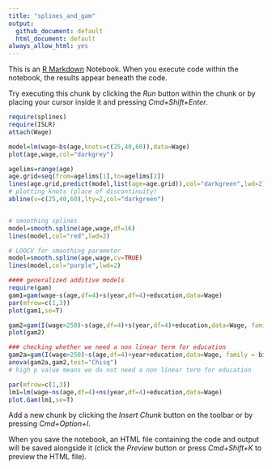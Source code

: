 ```yaml
---
title: "splines_and_gam"
output:
  github_document: default
  html_document: default
always_allow_html: yes
---
```


This is an [R Markdown](http://rmarkdown.rstudio.com) Notebook. When you execute code within the notebook, the results appear beneath the code. 

Try executing this chunk by clicking the *Run* button within the chunk or by placing your cursor inside it and pressing *Cmd+Shift+Enter*. 

```r

require(splines)
require(ISLR)
attach(Wage)

model=lm(wage~bs(age,knots=c(25,40,60)),data=Wage)
plot(age,wage,col="darkgrey")

agelims=range(age)
age.grid=seq(from=agelims[1],to=agelims[2])
lines(age.grid,predict(model,list(age=age.grid)),col="darkgreen",lwd=2)
# plotting knots (place of discontinuity)
abline(v=c(25,40,60),lty=2,col="darkgreen")


# smoothing splines
model=smooth.spline(age,wage,df=16)
lines(model,col="red",lwd=2)

# LOOCV for smoothing parameter
model=smooth.spline(age,wage,cv=TRUE)
lines(model,col="purple",lwd=2)
```
```r

#### generalized additive models
require(gam)
gam1=gam(wage~s(age,df=4)+s(year,df=4)+education,data=Wage)
par(mfrow=c(1,3))
plot(gam1,se=T)

gam2=gam(I(wage>250)~s(age,df=4)+s(year,df=4)+education,data=Wage, family = binomial)
plot(gam2)

```
```r

### checking whether we need a non linear term for education
gam2a=gam(I(wage>250)~s(age,df=4)+year+education,data=Wage, family = binomial)
anova(gam2a,gam2,test="Chisq")
# high p value means we do not need a non linear term for education

```
```r
par(mfrow=c(1,3))
lm1=lm(wage~ns(age,df=4)+ns(year,df=4)+education,data=Wage)
plot.Gam(lm1,se=T)

```

Add a new chunk by clicking the *Insert Chunk* button on the toolbar or by pressing *Cmd+Option+I*.

When you save the notebook, an HTML file containing the code and output will be saved alongside it (click the *Preview* button or press *Cmd+Shift+K* to preview the HTML file).
